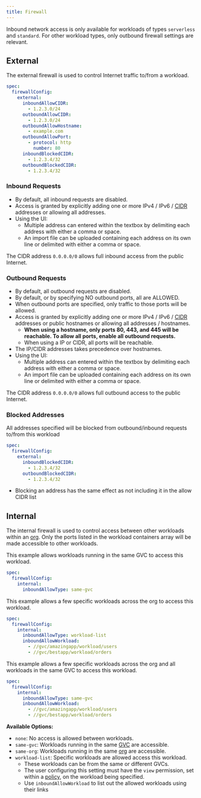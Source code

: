 ```yaml
---
title: Firewall
---
```


<Info>

Inbound network access is only available for workloads of types `serverless` and `standard`. For other workload types, only outbound firewall settings are relevant.

</Info>

## External

The external firewall is used to control Internet traffic to/from a workload.

```yaml YAML
spec:
  firewallConfig:
    external:
      inboundAllowCIDR:
        - 1.2.3.0/24
      outboundAllowCIDR:
        - 1.2.3.0/24
      outboundAllowHostname:
        - example.com
      outboundAllowPort:
        - protocol: http
          number: 80
      inboundBlockedCIDR:
        - 1.2.3.4/32
      outboundBlockedCIDR:
        - 1.2.3.4/32
```

### Inbound Requests

- By default, all inbound requests are disabled.
- Access is granted by explicitly adding one or more IPv4 / IPv6 / [CIDR](https://en.wikipedia.org/wiki/Classless_Inter-Domain_Routing) addresses or allowing all addresses.
- Using the UI:
  - Multiple address can entered within the textbox by delimiting each address with either a comma or space.
  - An import file can be uploaded containing each address on its own line or delimited with either a comma or space.

<Tip>

The CIDR address `0.0.0.0/0` allows full inbound access from the public Internet.

</Tip>

### Outbound Requests

- By default, all outbound requests are disabled.
- By default, or by specifying NO outbound ports, all are ALLOWED.
- When outbound ports are specified, only traffic to those ports will be allowed.
- Access is granted by explicitly adding one or more IPv4 / IPv6 / [CIDR](https://en.wikipedia.org/wiki/Classless_Inter-Domain_Routing) addresses or public hostnames or allowing all addresses / hostnames.
  - **When using a hostname, only ports 80, 443, and 445 will be reachable. To allow all ports, enable all outbound requests.**
  - When using a IP or CIDR, all ports will be reachable.
- The IP/CIDR addresses takes precedence over hostnames.
- Using the UI:
  - Multiple address can entered within the textbox by delimiting each address with either a comma or space.
  - An import file can be uploaded containing each address on its own line or delimited with either a comma or space.

<Tip>

The CIDR address `0.0.0.0/0` allows full outbound access to the public Internet.

</Tip>

### Blocked Addresses

All addresses specified will be blocked from outbound/inbound requests to/from this workload

```yaml YAML
spec:
  firewallConfig:
    external:
      inboundBlockedCIDR:
        - 1.2.3.4/32
      outboundBlockedCIDR:
        - 1.2.3.4/32
```

- Blocking an address has the same effect as not including it in the allow CIDR list

## Internal

The internal firewall is used to control access between other workloads within an [org](/reference/org). Only the ports listed in the workload containers array will be made accessible to other workloads.

This example allows workloads running in the same GVC to access this workload.
```yaml YAML
spec:
  firewallConfig:
    internal:
      inboundAllowType: same-gvc
```

This example allows a few specific workloads across the org to access this workload.
```yaml YAML
spec:
  firewallConfig:
    internal:
      inboundAllowType: workload-list
      inboundAllowWorkload:
        - //gvc/amazingapp/workload/users
        - //gvc/bestapp/workload/orders
```

This example allows a few specific workloads across the org and all workloads in the same GVC to access this workload.
```yaml YAML
spec:
  firewallConfig:
    internal:
      inboundAllowType: same-gvc
      inboundAllowWorkload:
        - //gvc/amazingapp/workload/users
        - //gvc/bestapp/workload/orders
```

**Available Options:**

- `none`: No access is allowed between workloads.
- `same-gvc`: Workloads running in the same [GVC](/reference/gvc) are accessible.
- `same-org`: Workloads running in the same [org](/reference/org) are accessible.
- `workload-list`: Specific workloads are allowed access this workload.
  - These workloads can be from the same or different GVCs.
  - The user configuring this setting must have the `view` permission, set within a [policy](/reference/policy#permissions), on the workload being specified.
  - Use `inboundAllowWorkload` to list out the allowed workloads using their links
